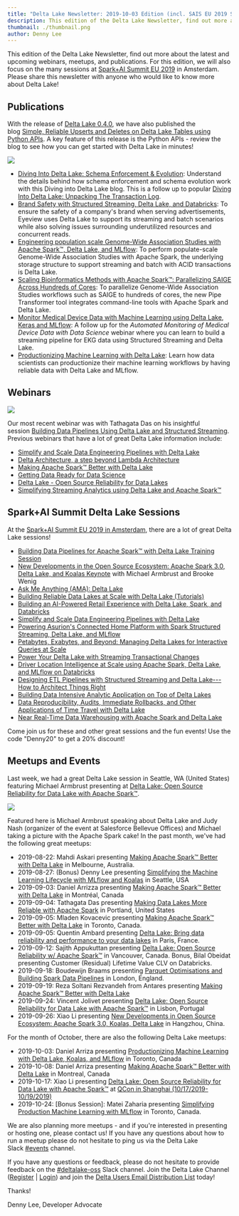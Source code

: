 ```yaml
---
title: "Delta Lake Newsletter: 2019-10-03 Edition (incl. SAIS EU 2019 Sessions)"
description: This edition of the Delta Lake Newsletter, find out more about the latest and upcoming webinars, meetups, and publications. For this edition, we will also focus on the many sessions at Spark+AI Summit EU 2019 in Amsterdam.
thumbnail: ./thumbnail.png
author: Denny Lee
---
```


This edition of the Delta Lake Newsletter, find out more about the latest and upcoming webinars, meetups, and publications. For this edition, we will also focus on the many sessions at [Spark+AI Summit EU 2019](https://databricks.com/sparkaisummit/europe) in Amsterdam. Please share this newsletter with anyone who would like to know more about Delta Lake!

## Publications

With the release of [Delta Lake 0.4.0](https://github.com/delta-io/delta/releases/tag/v0.4.0), we have also published the blog [Simple, Reliable Upserts and Deletes on Delta Lake Tables using Python APIs](https://databricks.com/blog/2019/10/03/simple-reliable-upserts-and-deletes-on-delta-lake-tables-using-python-apis.html). A key feature of this release is the Python APIs - review the blog to see how you can get started with Delta Lake in minutes!

![](delta-lake-0-4-0-merge-python.gif)

- [Diving Into Delta Lake: Schema Enforcement & Evolution](https://databricks.com/blog/2019/09/24/diving-into-delta-lake-schema-enforcement-evolution.html): Understand the details behind how schema enforcement and schema evolution work with this Diving into Delta Lake blog. This is a follow up to popular [Diving Into Delta Lake: Unpacking The Transaction Log](https://databricks.com/blog/2019/08/21/diving-into-delta-lake-unpacking-the-transaction-log.html).
- [Brand Safety with Structured Streaming, Delta Lake, and Databricks](https://databricks.com/blog/2019/09/26/brand-safety-with-structured-streaming-delta-lake-and-databricks.html): To ensure the safety of a company's brand when serving advertisements, Eyeview uses Delta Lake to support its streaming and batch scenarios while also solving issues surrounding underutilized resources and concurrent reads.
- [Engineering population scale Genome-Wide Association Studies with Apache Spark™, Delta Lake, and MLflow](https://databricks.com/blog/2019/09/20/engineering-population-scale-genome-wide-association-studies-with-apache-spark-delta-lake-and-mlflow.html): To perform populate-scale Genome-Wide Association Studies with Apache Spark, the underlying storage structure to support streaming and batch with ACID transactions is Delta Lake.
- [Scaling Bioinformatics Methods with Apache Spark™: Parallelizing SAIGE Across Hundreds of Cores](https://databricks.com/blog/2019/10/02/parallelizing-saige-across-hundreds-of-cores.html): To parallelize Genome-Wide Association Studies workflows such as SAIGE to hundreds of cores, the new Pipe Transformer tool integrates command-line tools with Apache Spark and Delta Lake.
- [Monitor Medical Device Data with Machine Learning using Delta Lake, Keras and MLflow](https://databricks.com/blog/2019/09/12/monitor-medical-device-data-with-machine-learning-using-delta-lake-keras-and-mlflow-on-demand-webinar-and-faqs-now-available.html): A follow up for the *Automated Monitoring of Medical Device Data with Data Science* webinar where you can learn to build a streaming pipeline for EKG data using Structured Streaming and Delta Lake.
- [Productionizing Machine Learning with Delta Lake](https://databricks.com/blog/2019/08/14/productionizing-machine-learning-with-delta-lake.html): Learn how data scientists can productionize their machine learning workflows by having reliable data with Delta Lake and MLflow.

## Webinars

![](./webinar-building-data-pipelines-social.jpg)

Our most recent webinar was with Tathagata Das on his insightful session [Building Data Pipelines Using Delta Lake and Structured Streaming](https://pages.databricks.com/201909-US-WB-Building-Data-Pipelines-Using-Structured-Streaming-and-Delta-Lake_03.On-demandpage.html). Previous webinars that have a lot of great Delta Lake information include:

- [Simplify and Scale Data Engineering Pipelines with Delta Lake](https://pages.databricks.com/Simplify-and-Scale-Data-Engineering-Pipelines-Delta-Lake_Reg.html)
- [Delta Architecture, a step beyond Lambda Architecture](https://pages.databricks.com/201908-WB-Delta-Architecture-A-Step-Beyond-Lambda-Architecture_Reg.html)
- [Making Apache Spark™ Better with Delta Lake](https://vimeo.com/349735743)
- [Getting Data Ready for Data Science](https://vimeo.com/344418211)
- [Delta Lake - Open Source Reliability for Data Lakes](https://vimeo.com/338100834)
- [Simplifying Streaming Analytics using Delta Lake and Apache Spark™](https://pages.databricks.com/201906-US-WB-FS-Stock-Streaming-Analysis_Reg.html?_ga=2.253598029.571877340.1565187295-69048996.1529121564)

## Spark+AI Summit Delta Lake Sessions

At the [Spark+AI Summit EU 2019 in Amsterdam](https://databricks.com/sparkaisummit/europe), there are a lot of great Delta Lake sessions!

- [Building Data Pipelines for Apache Spark™ with Delta Lake Training Session](https://databricks.com/sparkaisummit/europe/apache-spark-training#building-data-pipelines)
- [New Developments in the Open Source Ecosystem: Apache Spark 3.0, Delta Lake, and Koalas Keynote](https://databricks.com/session_eu19/1-new-developments-in-the-open-source-ecosystem-apache-spark-3-0-delta-lake-and-koalas) with Michael Armbrust and Brooke Wenig
- [Ask Me Anything (AMA): Delta Lake](https://databricks.com/session_eu19/ama-delta-lake)
- [Building Reliable Data Lakes at Scale with Delta Lake (Tutorials)](https://databricks.com/session_eu19/building-reliable-data-lakes-at-scale-with-delta-lake)
- [Building an AI-Powered Retail Experience with Delta Lake, Spark, and Databricks](https://databricks.com/session_eu19/building-an-ai-powered-retail-experience-with-delta-lake-spark-and-databricks)
- [Simplify and Scale Data Engineering Pipelines with Delta Lake](https://databricks.com/session_eu19/simplify-and-scale-data-engineering-pipelines-with-delta-lake)
- [Powering Asurion's Connected Home Platform with Spark Structured Streaming, Delta Lake, and MLflow](https://databricks.com/session_eu19/powering-asurions-connected-home-platform-with-spark-structured-streaming-delta-lake-and-mlflow)
- [Petabytes, Exabytes, and Beyond: Managing Delta Lakes for Interactive Queries at Scale](https://databricks.com/session_eu19/petabytes-exabytes-and-beyond-managing-delta-lakes-for-interactive-queries-at-scale)
- [Power Your Delta Lake with Streaming Transactional Changes](https://databricks.com/session_eu19/power-your-delta-lake-with-streaming-transactional-changes)
- [Driver Location Intelligence at Scale using Apache Spark, Delta Lake, and MLflow on Databricks](https://databricks.com/session_eu19/driver-location-intelligence-at-scale-using-apache-spark-delta-lake-and-mlflow-on-databricks)
- [Designing ETL Pipelines with Structured Streaming and Delta Lake---How to Architect Things Right](https://databricks.com/session_eu19/designing-etl-pipelines-with-structured-streaming-and-delta-lake-how-to-architect-things-right)
- [Building Data Intensive Analytic Application on Top of Delta Lakes](https://databricks.com/session_eu19/building-data-intensive-analytic-application-on-top-of-delta-lakes)
- [Data Reproducibility, Audits, Immediate Rollbacks, and Other Applications of Time Travel with Delta Lake](https://databricks.com/session_eu19/data-reproducibility-audits-immediate-rollbacks-and-other-applications-of-time-travel-with-delta-lake)
- [Near Real-Time Data Warehousing with Apache Spark and Delta Lake](https://databricks.com/session_eu19/near-real-time-data-warehousing-with-apache-spark-and-delta-lake)

Come join us for these and other great sessions and the fun events! Use the code "Denny20" to get a 20% discount!

## Meetups and Events

Last week, we had a great Delta Lake session in Seattle, WA (United States) featuring Michael Armbrust presenting at [Delta Lake: Open Source Reliability for Data Lake with Apache Spark™](https://www.meetup.com/Seattle-Spark-Meetup/events/263821400/).

![](./Michael-Armbrust-Salesforce-Meetup.png)

Featured here is Michael Armbrust speaking about Delta Lake and Judy Nash (organizer of the event at Salesforce Bellevue Offices) and Michael taking a picture with the Apache Spark cake! In the past month, we've had the following great meetups:

- 2019-08-22: Mahdi Askari presenting [Making Apache Spark™ Better with Delta Lake](https://www.meetup.com/Melbourne-Data-Engineering-Meetup/events/262658285/?_xtd=gqFyqTE4NDkwNjUzNaFwpmlwaG9uZQ&from=ref) in Melbourne, Australia.
- 2019-08-27: (Bonus) Denny Lee presenting [Simplifying the Machine Learning Lifecycle with MLflow and Koalas](https://www.meetup.com/Seattle-Spark-Meetup/events/263820543/) in Seattle, USA
- 2019-09-03: Daniel Arrizza presenting [Making Apache Spark™ Better with Delta Lake](https://www.meetup.com/Big-Data-Montreal/events/264229233/) in Montréal, Canada
- 2019-09-04: Tathagata Das presenting [Making Data Lakes More Reliable with Apache Spark](https://www.meetup.com/PDX-Data-Engineering/events/264400603/) in Portland, United States
- 2019-09-05: Mladen Kovacevic presenting [Making Apache Spark™ Better with Delta Lake](https://www.meetup.com/TAS-2-0-Toronto-Apache-Spark/events/264075662/) in Toronto, Canada.
- 2019-09-05: Quentin Ambard presenting [Delta Lake: Bring data reliability and performance to your data lakes](https://www.meetup.com/fr-FR/Paris-Spark-Meetup/events/264311260/) in Paris, France.
- 2019-09-12: Sajith Appukuttan presenting [Delta Lake: Open Source Reliability w/ Apache Spark™](https://www.meetup.com/Vancouver-Spark/events/263865177/) in Vancouver, Canada. Bonus, Bilal Obeidat presenting Customer (Residual) Lifetime Value CLV on Databricks.
- 2019-09-18: Boudewijn Braams presenting [Parquet Optimisations and Building Spark Data Pipelines](https://www.meetup.com/Spark-London/events/264184808/) in London, England.
- 2019-09-19: Reza Soltani Rezvandeh from Antares presenting [Making Apache Spark™ Better with Delta Lake](https://www.meetup.com/Sydney-Data-Engineering-Meetup/events/262330474/)
- 2019-09-24: Vincent Jolivet presenting [Delta Lake: Open Source Reliability for Data Lake with Apache Spark™](https://www.meetup.com/Lisbon-Databricks/events/262672006/?_xtd=gqFyqDIxNjk4NjkxoXCnYW5kcm9pZA&from=ref) in Lisbon, Portugal
- 2019-09-26: Xiao Li presenting [New Developments in Open Source Ecosystem: Apache Spark 3.0, Koalas, Delta Lake](https://yunqi.youku.com/2019/hangzhou/schedule?spm=a2c4e.11165380.1384564.3.3cbb30e10dCpZI) in Hangzhou, China.

For the month of October, there are also the following Delta Lake meetups:

- 2019-10-03: Daniel Arriza presenting [Productionizing Machine Learning with Delta Lake, Koalas, and MLflow](https://www.meetup.com/TAS-2-0-Toronto-Apache-Spark/events/265047255/) in Toronto, Canada
- 2019-10-08: Daniel Arriza presenting [Making Apache Spark™ Better with Delta Lake](https://www.meetup.com/Big-Data-Montreal/events/264822429/) in Montreal, Canada
- 2019-10-17: Xiao Li presenting [Delta Lake: Open Source Reliability for Data Lake with Apache Spark™](https://qcon.infoq.cn/2019/shanghai/presentation/1918) at [QCon in Shanghai (10/17/2019-10/19/2019)](https://qcon.infoq.cn/2019/shanghai/)
- 2019-10-24: [Bonus Session]: Matei Zaharia presenting [Simplifying Production Machine Learning with MLflow](https://www.meetup.com/tordatascience/events/265120720/) in Toronto, Canada.

We are also planning more meetups - and if you're interested in presenting or hosting one, please contact us! If you have any questions about how to run a meetup please do not hesitate to ping us via the Delta Lake Slack [#events](https://app.slack.com/client/TGABZH3N0/CM7HUSLSG) channel.

If you have any questions or feedback, please do not hesitate to provide feedback on the [#deltalake-oss](https://app.slack.com/client/TGABZH3N0/CJ70UCSHM) Slack channel. Join the Delta Lake Channel ([Register](https://join.slack.com/t/delta-users/shared_invite/enQtNTY1NDg0ODcxOTI1LWJkZGU3ZmQ3MjkzNmY2ZDM0NjNlYjE4MWIzYjg2OWM1OTBmMWIxZTllMjg3ZmJkNjIwZmE1ZTZkMmQ0OTk5ZjA) | [Login](https://go.delta.io/delta-users)) and join the [Delta Users Email Distribution List](https://groups.google.com/forum/#!forum/delta-user) today!

Thanks!

Denny Lee, Developer Advocate
